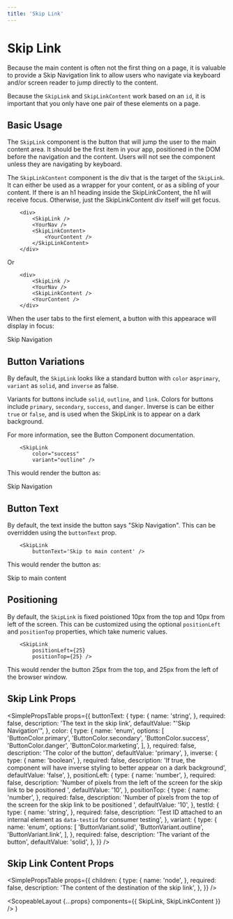 ```yaml
---
title: 'Skip Link'
---
```



# Skip Link

Because the main content is often not the first thing on a page, it is valuable to provide a Skip Navigation link
to allow users who navigate via keyboard and/or screen reader to jump directly to the content.

Because the `SkipLink` and `SkipLinkContent` work based on an `id`, it is important that you only have one pair of these elements on a page.

## Basic Usage

The `SkipLink` component is the button that will jump the user to the main content area. It should be the first item in your app, positioned in the DOM before the navigation and the content.
Users will not see the component unless they are navigating by keyboard.

The `SkipLinkContent` component is the div that is the target of the `SkipLink`. It can either be used as a wrapper for your content, or as a sibling of your content.
If there is an h1 heading inside the SkipLinkContent, the h1 will receive focus. Otherwise, just the SkipLinkContent div itself will get focus.

```
    <div>
        <SkipLink />
        <YourNav />
        <SkipLinkContent>
            <YourContent />
        </SkipLinkContent>
    </div>
```

Or

```
    <div>
        <SkipLink />
        <YourNav />
        <SkipLinkContent />
        <YourContent />
    </div>
```

When the user tabs to the first element, a button with this appearace will display in focus:

<HyperLink styledAs="Button">Skip Navigation</HyperLink>

## Button Variations

By default, the `SkipLink` looks like a standard button with `color` as`primary`, `variant` as `solid`, and `inverse` as false.

Variants for buttons include `solid`, `outline`, and `link`.
Colors for buttons include `primary`, `secondary`, `success`, and `danger`.
Inverse is can be either `true` or `false`, and is used when the SkipLink is to appear on a dark background.

For more information, see the <Link to="/api/button">Button Component documentation</Link>.

```
    <SkipLink
        color="success"
        variant="outline" />
```

This would render the button as:

<HyperLink color="success" styledAs="Button" variant="outline">
  Skip Navigation
</HyperLink>

## Button Text

By default, the text inside the button says "Skip Navigation". This can be overridden using the `buttonText` prop.

```
    <SkipLink
        buttonText='Skip to main content' />
```

This would render the button as:

<HyperLink styledAs="Button">Skip to main content</HyperLink>

## Positioning

By default, the `SkipLink` is fixed poistioned 10px from the top and 10px from left of the screen. This can be customized using the optional `positionLeft`
and `positionTop` properties, which take numeric values.

```
    <SkipLink
        positionLeft={25}
        positionTop={25} />
```

This would render the button 25px from the top, and 25px from the left of the browser window.

## Skip Link Props

<SimplePropsTable
  props={{
    buttonText: {
      type: {
        name: 'string',
      },
      required: false,
      description: 'The text in the skip link',
      defaultValue: "'Skip Navigation'",
    },
    color: {
      type: {
        name: 'enum',
        options: [
          'ButtonColor.primary',
          'ButtonColor.secondary',
          'ButtonColor.success',
          'ButtonColor.danger',
          'ButtonColor.marketing',
        ],
      },
      required: false,
      description: 'The color of the button',
      defaultValue: 'primary',
    },
    inverse: {
      type: {
        name: 'boolean',
      },
      required: false,
      description:
        'If true, the component will have inverse styling to better appear on a dark background',
      defaultValue: 'false',
    },
    positionLeft: {
      type: {
        name: 'number',
      },
      required: false,
      description:
        'Number of pixels from the left of the screen for the skip link to be positioned ',
      defaultValue: '10',
    },
    positionTop: {
      type: {
        name: 'number',
      },
      required: false,
      description:
        'Number of pixels from the top of the screen for the skip link to be positioned ',
      defaultValue: '10',
    },
    testId: {
      type: {
        name: 'string',
      },
      required: false,
      description:
        'Test ID attached to an internal element as `data-testid` for consumer testing',
    },
    variant: {
      type: {
        name: 'enum',
        options: [
          'ButtonVariant.solid',
          'ButtonVariant.outline',
          'ButtonVariant.link',
        ],
      },
      required: false,
      description: 'The variant of the button',
      defaultValue: 'solid',
    },
  }}
/>

## Skip Link Content Props

<SimplePropsTable
  props={{
    children: {
      type: {
        name: 'node',
      },
      required: false,
      description: 'The content of the destination of the skip link',
    },
  }}
/>

  <ScopeableLayout {...props} components={{ SkipLink, SkipLinkContent }} />
)
